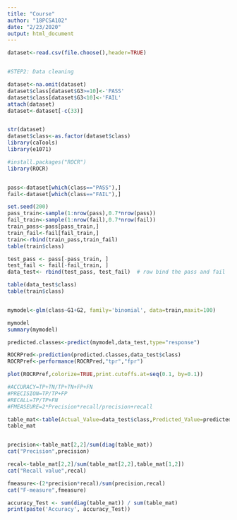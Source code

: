 ---
title: "Course"
author: "18PCSA102"
date: "2/23/2020"
output: html_document
---

```{r}


dataset<-read.csv(file.choose(),header=TRUE)


#STEP2: Data cleaning

dataset<-na.omit(dataset)
dataset$class[dataset$G3>=10]<-'PASS'
dataset$class[dataset$G3<10]<-'FAIL'
attach(dataset)
dataset<-dataset[-c(33)]


str(dataset)
dataset$class<-as.factor(dataset$class)
library(caTools)
library(e1071)

#install.packages("ROCR")
library(ROCR)


pass<-dataset[which(class=="PASS"),]
fail<-dataset[which(class=="FAIL"),]

set.seed(200)
pass_train<-sample(1:nrow(pass),0.7*nrow(pass))
fail_train<-sample(1:nrow(fail),0.7*nrow(fail))
train_pass<-pass[pass_train,]
train_fail<-fail[fail_train,]
train<-rbind(train_pass,train_fail)
table(train$class)

test_pass <- pass[-pass_train, ]
test_fail <- fail[-fail_train, ]
data_test<- rbind(test_pass, test_fail)  # row bind the pass and fail

table(data_test$class)
table(train$class)


mymodel<-glm(class~G1+G2, family='binomial', data=train,maxit=100)

mymodel
summary(mymodel)

predicted.classes<-predict(mymodel,data_test,type="response")

ROCRPred<-prediction(predicted.classes,data_test$class)
ROCRPref<-performance(ROCRPred,"tpr","fpr")

plot(ROCRPref,colorize=TRUE,print.cutoffs.at=seq(0.1, by=0.1))

#ACCURACY=TP+TN/TP+TN+FP+FN
#PRECISION=TP/TP+FP
#RECALL=TP/TP+FN
#FMEASEURE=2*Precision*recall/precision+recall

table_mat<-table(Actual_Value=data_test$class,Predicted_Value=predicted.classes>=0.5)
table_mat


precision<-table_mat[2,2]/sum(diag(table_mat))
cat("Precision",precision)

recal<-table_mat[2,2]/sum(table_mat[2,2],table_mat[1,2])
cat("Recall value",recal)

fmeasure<-(2*precision*recal)/sum(precision,recal)
cat("F-measure",fmeasure)

accuracy_Test <- sum(diag(table_mat)) / sum(table_mat)
print(paste('Accuracy', accuracy_Test))



```

